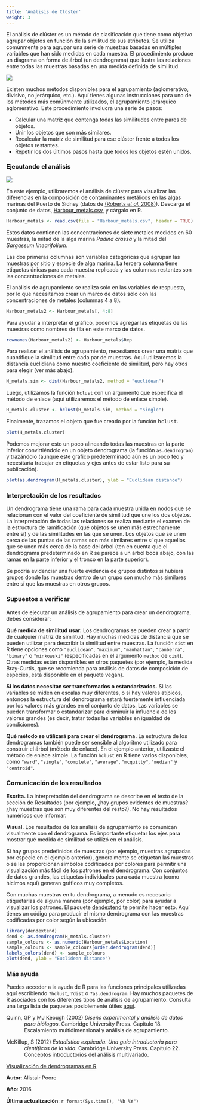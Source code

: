 ```yaml
---
title: 'Análisis de Clúster'
weight: 3
---
```


El análisis de clúster es un método de clasificación que tiene como objetivo agrupar objetos en función de la similitud de sus atributos. Se utiliza comúnmente para agrupar una serie de muestras basadas en múltiples variables que han sido medidas en cada muestra. El procedimiento produce un diagrama en forma de árbol (un dendrograma) que ilustra las relaciones entre todas las muestras basadas en una medida definida de similitud.

![](Cluster_analysis_image.jpg)


Existen muchos métodos disponibles para el agrupamiento (aglomerativo, divisivo, no jerárquico, etc.). Aquí tienes algunas instrucciones para uno de los métodos más comúnmente utilizados, el agrupamiento jerárquico aglomerativo. Este procedimiento involucra una serie de pasos:

* Calcular una matriz que contenga todas las similitudes entre pares de objetos.
* Unir los objetos que son más similares.
* Recalcular la matriz de similitud para ese clúster frente a todos los objetos restantes.
* Repetir los dos últimos pasos hasta que todos los objetos estén unidos.


### Ejecutando el análisis
 

![](Cluster_analysis_image2.jpg)


En este ejemplo, utilizaremos el análisis de clúster para visualizar las diferencias en la composición de contaminantes metálicos en las algas marinas del Puerto de Sídney (datos de [(Roberts *et al.* 2008)](http://www.sciencedirect.com/science/article/pii/S026974910800033X)). Descarga el conjunto de datos, [Harbour_metals.csv](/datasets/Harbour_metals.csv), y cárgalo en R.


```r
Harbour_metals <- read.csv(file = "Harbour_metals.csv", header = TRUE)
```

Estos datos contienen las concentraciones de siete metales medidos en 60 muestras, la mitad de la alga marina *Padina crassa* y la mitad del *Sargassum linearifolium*.

Las dos primeras columnas son variables categóricas que agrupan las muestras por sitio y especie de alga marina. La tercera columna tiene etiquetas únicas para cada muestra replicada y las columnas restantes son las concentraciones de metales.

El análisis de agrupamiento se realiza solo en las variables de respuesta, por lo que necesitamos crear un marco de datos solo con las concentraciones de metales (columnas 4 a 8).


```r
Harbour_metals2 <- Harbour_metals[, 4:8]
```

Para ayudar a interpretar el gráfico, podemos agregar las etiquetas de las muestras como nombres de fila en este marco de datos.

```r
rownames(Harbour_metals2) <- Harbour_metals$Rep
```


Para realizar el análisis de agrupamiento, necesitamos crear una matriz que cuantifique la similitud entre cada par de muestras. Aquí utilizaremos la distancia euclidiana como nuestro coeficiente de similitud, pero hay otros para elegir (ver más abajo).


```r
H_metals.sim <- dist(Harbour_metals2, method = "euclidean")
```

Luego, utilizamos la función `hclust` con un argumento que especifica el método de enlace (aquí utilizaremos el método de enlace simple).


```r
H_metals.cluster <- hclust(H_metals.sim, method = "single")
```

Finalmente, trazamos el objeto que fue creado por la función <font face="monospace">hclust</font>.


```r
plot(H_metals.cluster)
```

Podemos mejorar esto un poco alineando todas las muestras en la parte inferior convirtiéndolo en un objeto dendrograma (la función `as.dendrogram`) y trazándolo (aunque este gráfico predeterminado aún es un poco feo y necesitaría trabajar en etiquetas y ejes antes de estar listo para su publicación).

```r
plot(as.dendrogram(H_metals.cluster), ylab = "Euclidean distance")
```
  


### Interpretación de los resultados

Un dendrograma tiene una rama para cada muestra unida en nodos que se relacionan con el valor del coeficiente de similitud que une los dos objetos. La interpretación de todas las relaciones se realiza mediante el examen de la estructura de ramificación (qué objetos se unen más estrechamente entre sí) y de las similitudes en las que se unen. Los objetos que se unen cerca de las puntas de las ramas son más similares entre sí que aquellos que se unen más cerca de la base del árbol (ten en cuenta que el dendrograma predeterminado en R se parece a un árbol boca abajo, con las ramas en la parte inferior y el tronco en la parte superior).

Se podría evidenciar una fuerte evidencia de grupos distintos si hubiera grupos donde las muestras dentro de un grupo son mucho más similares entre sí que las muestras en otros grupos.


### Supuestos a verificar

Antes de ejecutar un análisis de agrupamiento para crear un dendrograma, debes considerar:

**Qué medida de similitud usar.** Los dendrogramas se pueden crear a partir de cualquier matriz de similitud. Hay muchas medidas de distancia que se pueden utilizar para describir la similitud entre muestras. La función `dist` en R tiene opciones como `"euclidean"`, `"maximum"`, `"manhattan"`, `"canberra"`, `"binary"` o `"minkowski"` (especificadas en el argumento `method` de `dist`). Otras medidas están disponibles en otros paquetes (por ejemplo, la medida Bray-Curtis, que se recomienda para análisis de datos de composición de especies, está disponible en el paquete vegan).

**Si los datos necesitan ser transformados o estandarizados.** Si las variables se miden en escalas muy diferentes, o si hay valores atípicos, entonces la estructura del dendrograma estará fuertemente influenciada por los valores más grandes en el conjunto de datos. Las variables se pueden transformar o estandarizar para disminuir la influencia de los valores grandes (es decir, tratar todas las variables en igualdad de condiciones).

**Qué método se utilizará para crear el dendrograma.** La estructura de los dendrogramas también puede ser sensible al algoritmo utilizado para construir el árbol (método de enlace). En el ejemplo anterior, utilizaste el método de enlace simple. La función `hclust` en R tiene varios disponibles, como `"ward"`, `"single"`, `"complete"`, `"average"`, `"mcquitty"`, `"median"` y `"centroid"`.


### Comunicación de los resultados

**Escrita.** La interpretación del dendrograma se describe en el texto de la sección de Resultados (por ejemplo, ¿hay grupos evidentes de muestras? ¿hay muestras que son muy diferentes del resto?). No hay resultados numéricos que informar.

**Visual.** Los resultados de los análisis de agrupamiento se comunican visualmente con el dendrograma. Es importante etiquetar los ejes para mostrar qué medida de similitud se utilizó en el análisis.

Si hay grupos predefinidos de muestras (por ejemplo, muestras agrupadas por especie en el ejemplo anterior), generalmente se etiquetan las muestras o se les proporcionan símbolos codificados por colores para permitir una visualización más fácil de los patrones en el dendrograma. Con conjuntos de datos grandes, las etiquetas individuales para cada muestra (como hicimos aquí) generan gráficos muy completos.

Con muchas muestras en tu dendrograma, a menudo es necesario etiquetarlas de alguna manera (por ejemplo, por color) para ayudar a visualizar los patrones. El paquete [dendextend](https://cran.r-project.org/web/packages/dendextend/vignettes/FAQ.html) te permite hacer esto. Aquí tienes un código para producir el mismo dendrograma con las muestras codificadas por color según la ubicación.


```r
library(dendextend)
dend <- as.dendrogram(H_metals.cluster)
sample_colours <- as.numeric(Harbour_metals$Location)
sample_colours <- sample_colours[order.dendrogram(dend)]
labels_colors(dend) <- sample_colours
plot(dend, ylab = "Euclidean distance")
```
  
### Más ayuda

Puedes acceder a la ayuda de R para las funciones principales utilizadas aquí escribiendo `?hclust`, `?dist` o `?as.dendrogram`. Hay muchos paquetes de R asociados con los diferentes tipos de análisis de agrupamiento. Consulta una larga lista de paquetes posiblemente útiles [aquí](http://cran.cnr.berkeley.edu/web/views/Cluster.html).

<p style="margin-left: .5in; text-indent: -.5in;">Quinn, GP y MJ Keough (2002) *Diseño experimental y análisis de datos para biólogos*. Cambridge University Press. Capítulo 18. Escalamiento multidimensional y análisis de agrupamiento.</p>

<p style="margin-left: .5in; text-indent: -.5in;">McKillup, S (2012) *Estadística explicada. Una guía introductoria para científicos de la vida.* Cambridge University Press. Capítulo 22. Conceptos introductorios del análisis multivariado.</p>

[Visualización de dendrogramas en R](http://rpubs.com/gaston/dendrograms)

**Autor**: Alistair Poore

**Año**: 2016

**Última actualización**: `r format(Sys.time(), "%b %Y")`
